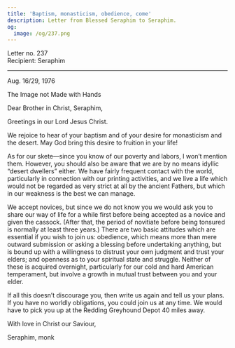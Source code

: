 ```yaml
---
title: 'Baptism, monasticism, obedience, come'
description: Letter from Blessed Seraphim to Seraphim.
og:
  image: /og/237.png
---
```


<div style={{textAlign:'right', fontFamily:'monospace'}}>Letter no. 237</div>
<div style={{textAlign:'left', fontFamily:'monospace'}}>Recipient: Seraphim</div>

---

Aug. 16/29, 1976

The Image not Made with Hands

Dear Brother in Christ, Seraphim,

Greetings in our Lord Jesus Christ.

We rejoice to hear of your baptism and of your desire for monasticism and the desert. May God bring this desire to fruition in your life!

As for our skete—since you know of our poverty and labors, I won’t mention them. However, you should also be aware that we are by no means idyllic “desert dwellers” either. We have fairly frequent contact with the world, particularly in connection with our printing activities, and we live a life which would not be regarded as very strict at all by the ancient Fathers, but which in our weakness is the best we can manage.

We accept novices, but since we do not know you we would ask you to share our way of life for a while first before being accepted as a novice and given the cassock. (After that, the period of novitiate before being tonsured is normally at least three years.) There are two basic attitudes which are essential if you wish to join us: obedience, which means more than mere outward submission or asking a blessing before undertaking anything, but is bound up with a willingness to distrust your own judgment and trust your elders; and openness as to your spiritual state and struggle. Neither of these is acquired overnight, particularly for our cold and hard American temperament, but involve a growth in mutual trust between you and your elder.

If all this doesn’t discourage you, then write us again and tell us your plans. If you have no worldly obligations, you could join us at any time. We would have to pick you up at the Redding Greyhound Depot 40 miles away.

With love in Christ our Saviour,

Seraphim, monk